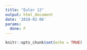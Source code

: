 ```yaml
---
title: "Euler 12"
output: html_document
date: '2018-02-06'
params:
  done: F
---
```


```r
knitr::opts_chunk$set(echo = TRUE)
```
